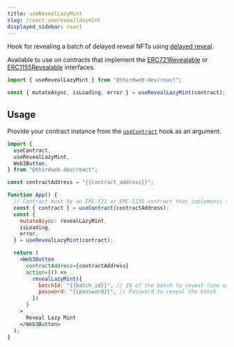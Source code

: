 ```yaml
---
title: useRevealLazyMint
slug: /react.usereveallazymint
displayed_sidebar: react
---
```


Hook for revealing a batch of delayed reveal NFTs using [delayed reveal](https://portal.thirdweb.com/glossary/delayed-reveal).

Available to use on contracts that implement the
[ERC721Revealable](https://portal.thirdweb.com/solidity/extensions/erc721revealable)
or [ERC1155Revealable](https://portal.thirdweb.com/solidity/extensions/erc1155revealable)
interfaces.

```jsx
import { useRevealLazyMint } from "@thirdweb-dev/react";

const { mutateAsync, isLoading, error } = useRevealLazyMint(contract);
```

## Usage

Provide your contract instance from the [`useContract`](react/hooks/usecontract) hook as an argument.

```jsx
import {
  useContract,
  useRevealLazyMint,
  Web3Button,
} from "@thirdweb-dev/react";

const contractAddress = "{{contract_address}}";

function App() {
  // Contract must be an ERC-721 or ERC-1155 contract that implements the ERC721Revealable or ERC1155Revealable interface
  const { contract } = useContract(contractAddress);
  const {
    mutateAsync: revealLazyMint,
    isLoading,
    error,
  } = useRevealLazyMint(contract);

  return (
    <Web3Button
      contractAddress={contractAddress}
      action={() =>
        revealLazyMint({
          batchId: "{{batch_id}}", // ID of the batch to reveal (use useBatchesToReveal to get the batch IDs)
          password: "{{password}}", // Password to reveal the batch
        })
      }
    >
      Reveal Lazy Mint
    </Web3Button>
  );
}
```
